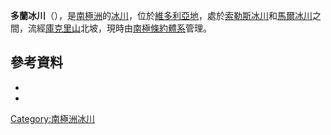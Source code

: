 {{Coord|77|43|S|162|40|E|source:GNIS|display=title}}

'''多蘭冰川'''（{{lang-en|Doran Glacier}}），是[[南極洲|南極洲]]的[[冰川|冰川]]，位於[[維多利亞地|維多利亞地]]，處於[[索勒斯冰川|索勒斯冰川]]和[[馬爾冰川|馬爾冰川]]之間，流經[[庫克里山|庫克里山]]北坡，現時由[[南極條約體系|南極條約體系]]管理。

==參考資料==
*{{cite gnis | type = antarid | id = 17372| name = Doran Glaciery| accessdate = 2012-01-26}}
*{{usgs-gazetteer|id=17372}}

{{DEFAULTSORT:Doran Glacier}}
[[Category:南極洲冰川|Category:南極洲冰川]]


{{McMurdoDryValleys-geo-stub}}